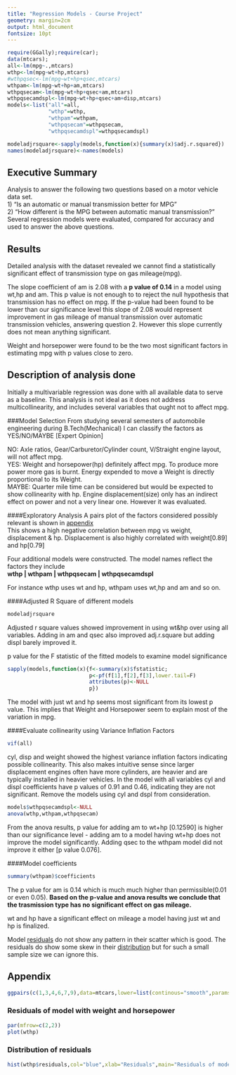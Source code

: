 ---
title: "Regression Models - Course Project"
geometry: margin=2cm
output: html_document
fontsize: 10pt
---
```{r echo=FALSE,message=FALSE,warning=FALSE,error=FALSE,cache=TRUE}
require(GGally);require(car);
data(mtcars);
all<-lm(mpg~.,mtcars)
wthp<-lm(mpg~wt+hp,mtcars)
#wthpqsec<-lm(mpg~wt+hp+qsec,mtcars)
wthpam<-lm(mpg~wt+hp+am,mtcars)
wthpqsecam<-lm(mpg~wt+hp+qsec+am,mtcars)
wthpqsecamdspl<-lm(mpg~wt+hp+qsec+am+disp,mtcars)
models<-list("all"=all,
             "wthp"=wthp,
             "wthpam"=wthpam,
             "wthpqsecam"=wthpqsecam,
             "wthpqsecamdspl"=wthpqsecamdspl)

modeladjrsquare<-sapply(models,function(x){summary(x)$adj.r.squared})
names(modeladjrsquare)<-names(models)
```

## Executive Summary
Analysis to answer the following two questions based on a motor vehicle data set.  
1) "Is an automatic or manual transmission better for MPG"  
2) "How different is the MPG between automatic manual transmission?"  
Several regression models were evaluated, compared for accuracy and used to answer the above questions.

## Results
Detailed analysis with the dataset revealed we cannot find a statistically significant effect of 
transmission type on gas mileage(mpg).

The slope coefficient of am is 2.08 with a **p value of 0.14** in a model using wt,hp and am.
This p value is not enough to to reject the null hypothesis that transmission has no effect on mpg.
If the p-value had been found to be lower than our significance level this slope of 2.08
would represent improvement in gas mileage of manual transmission over automatic transmission vehicles,
answering question 2. However this slope currently does not mean anything significant.

Weight and horsepower were found to be the two most significant factors in estimating mpg 
with p values close to zero.

## Description of analysis done
Initially a multivariable regression was done with all available data to serve as a baseline.
This analysis is not ideal as it does not address multicollinearity, and includes several variables that ought not to affect mpg.  

###Model Selection
From studying several semesters of automobile engineering during B.Tech(Mechanical) I can classify the factors as YES/NO/MAYBE  [Expert Opinion]

NO: Axle ratios, Gear/Carburetor/Cylinder count, V/Straight engine layout, will not affect mpg.  
YES: Weight and horsepower(hp) definitely affect mpg. To produce more power more gas is burnt. 
Energy expended to move a Weight is directly proportional to its Weight.  
MAYBE:  Quarter mile time  can be considered but would be expected to show collinearity with hp. 
Engine displacement(size) only has an indirect effect on power and not a very linear one. However it was evaluated.

####Exploratory Analysis
A pairs plot of the factors considered possibly relevant is shown in [appendix](#appendix)  
This shows a high negative correlation between mpg vs weight, displacement & hp.
Displacement is also highly correlated with weight[0.89] and hp[0.79]

Four additional models were constructed. The model names reflect the factors they include  
**wthp | wthpam | wthpqsecam | wthpqsecamdspl  **

For instance wthp uses wt and hp, wthpam uses wt,hp and am and so on.

####Adjusted R Square of different models
```{r adjrsqcomp, echo=FALSE,cache=TRUE}
modeladjrsquare
```
Adjusted r square values showed  improvement in using wt&hp over using all variables. 
Adding in am and qsec also improved adj.r.square but adding displ barely improved it.

p value for the F statistic of the fitted models to examine model significance
```{r Fstat,echo=FALSE,message=F,warning=F,error=FALSE,cache=TRUE}
sapply(models,function(x){f<-summary(x)$fstatistic;
                          p<-pf(f[1],f[2],f[3],lower.tail=F)
                          attributes(p)<-NULL
                          p})
```
The model with just wt and hp seems most significant from its lowest p value. 
This implies that Weight and Horsepower seem to explain most of the variation in mpg. 

####Evaluate collinearity using Variance Inflation Factors
```{r echo=FALSE,cache=TRUE}
vif(all)
```
cyl, disp and weight showed the highest variance inflation factors indicating possible collinearity. 
This also makes intuitive sense since larger displacement engines often have more cylinders, 
are heavier and are typically installed in heavier vehicles. In the model with all variables 
cyl and displ coefficients have p values of 0.91 and 0.46, indicating they are not significant. 
Remove the models using cyl and dspl from consideration.

```{r anova, echo=FALSE,cache=TRUE}
models$wthpqsecamdspl<-NULL
anova(wthp,wthpam,wthpqsecam)
```

From the anova results, p value for adding am to wt+hp [0.12590] is higher than our significance level - 
adding am to a model having wt+hp does not improve the model significantly. Adding qsec to the 
wthpam model did not improve it either [p value 0.076].

####Model coefficients
```{r summarycoeffs, echo=FALSE,cache=TRUE}
summary(wthpam)$coefficients
```
The p value for am is 0.14 which is much much higher than permissible(0.01 or even 0.05).
**Based on the p-value and anova results we conclude that the trasmission type has no significant effect on gas mileage.**

wt and hp have a significant effect on mileage a model having just wt and hp is finalized.

Model [residuals](#residuals) do not show any pattern in their scatter which is good.
The residuals do show some skew in their [distribution](#distribution)
but for such a small sample size we can ignore this.

## Appendix

```{r echo=FALSE,warning=FALSE,error=F, fig.width=10,fig.height=15,cache=TRUE}
ggpairs(c(1,3,4,6,7,9),data=mtcars,lower=list(continous="smooth",params=c(method="loess")))
```

### <a name="residuals"/> Residuals of model with weight and horsepower

```{r residualplot, echo=FALSE,warning=FALSE,error=F, fig.width=10,fig.height=15,cache=TRUE}
par(mfrow=c(2,2))
plot(wthp)
```

### <a name="distribution"/>Distribution of residuals
```{r residualshist, echo=F,warning=F,error=F,fig.width=10,cache=TRUE}
hist(wthp$residuals,col="blue",xlab="Residuals",main="Residuals of model with wt and hp")
```
